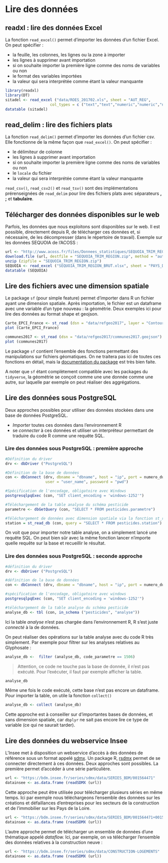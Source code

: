 # Lire des données

## readxl : lire des données Excel 
La fonction `read_excel()` permet d'importer les données d'un fichier Excel. On peut spécifier : 

- la feuille, les colonnes, les lignes ou la zone à importer
- les lignes à supprimer avant importation
- si on souhaite importer la première ligne comme des noms de variables ou non
- le format des variables importées
- la valeur qui sera interprétée comme étant la valeur manquante

```r
library(readxl)
library(DT)
sitadel <- read_excel ("data/ROES_201702.xls", sheet = "AUT_REG",
                    col_types = c ("text","text","numeric","numeric","numeric","numeric"))
datatable (sitadel)
```

## read_delim : lire des fichiers plats 

La fonction `read_delim()` permet d'importer les données d'un fichier csv. Elle fonctionne de la même façon que `read_excel()`. On peut spécifier : 

- le délimiteur de colonne
- les lignes à supprimer avant importation
- si on souhaite importer la première ligne comme des noms de variables ou non
- le `locale` du fichier
- la valeur qui sera interprétée comme étant la valeur manquante

`read_csv()`, `read_csv2()` et `read_tsv()` sont des implémentations prérenseignées de `read_delim` pour lire des fichiers plats avec séparateurs **,** **;** et **tabulaire**.

## Télécharger des données disponibles sur le web

Parfois, les données que nous exploitons sont disponibles sur le web.
Il est possible, directement depuis R, de télécharger ces données et, si nécessaire, de les décompresser (dans le répertoire de travail).
Exemple sur les données SEQUOIA de l'ACOSS :

```r
url <- "http://www.acoss.fr/files/Donnees_statistiques/SEQUOIA_TRIM_REGION.zip"
download.file (url, destfile = "SEQUOIA_TRIM_REGION.zip", method = "auto")
unzip (zipfile = "SEQUOIA_TRIM_REGION.zip")
SEQUOIA <- read_excel ("SEQUOIA_TRIM_REGION_BRUT.xlsx", sheet = "PAYS_DE_LA_LOIRE")
datatable (SEQUOIA)
```

## Lire des fichiers avec une dimension spatiale

Le package `sf` (pour simple feature) permet d'importer dans R un fichier ayant une dimension spatiale. Après importation, le fichier est un dataframe avec une variable d'un type nouveau : la géométrie. Deux exemples ici pour lire des données au format shape et geojson.

```r
Carte_EPCI_France <- st_read (dsn = "data/refgeo2017", layer = "Contour_epci_2017_region")
plot (Carte_EPCI_France)

communes2017 <- st_read (dsn = "data/refgeo2017/communes2017.geojson")
plot (communes2017)
```

Le package `sf` contient l'ensemble des fonctions permettant des manipulations sur fichiers géomatiques.
On ne traitera pas ici de toutes ces fonctions en détail, mais la [documentation du package](https://r-spatial.github.io/sf/) est très bien faite.

A noter que `sf` étant complètement compatible avec les packages du `tidyverse`, la géométrie se conçoit comme une une donnée comme une autre, sur laquelle par exemple on peut réaliser des aggrégations.


## Lire des données sous PostgreSQL

Deux approches possibles pour utiliser des données stockées dans une base de données PostgreSQL. 

- *Importer* toutes ces données dans l'environnement R
- se *connecter* à ces données et utiliser un interpréteur permettant de traduire du code R comme une requête SQL. 

### Lire des données sous PostgreSQL : première approche

```r
#Définition du driver
drv <- dbDriver ("PostgreSQL") 

#Définition de la base de données
con <- dbConnect (drv, dbname = "dbname", host = "ip", port = numero_du_port,
                  user = "user_name", password = "pwd") 

#Spécification de l'encodage, obligatoire avec Windows
postgresqlpqExec (con, "SET client_encoding = 'windows-1252'") 

#Téléchargement de la table analyse du schéma pesticide
parametre <- dbGetQuery (con, "SELECT * FROM pesticides.parametre") 

#Téléchargement de données avec dimension spatiale via la fonction st_read_db du package simple feature
station = st_read_db (con, query = "SELECT * FROM pesticides.station")
```

On voit que pour importer notre table analyse, on a simplement lancé une requête SQL.
On peut bien sûr avec la même fonction lancer n'importe quelle requête sur la base et recueillir le résultat.

### Lire des données sous PostgreSQL : seconde approche

```r
#définition du driver
drv <- dbDriver ("PostgreSQL") 

#définition de la base de données
con <- dbConnect (drv, dbname = "dbname", host = "ip", port = numero_du_port, user = "user_name", password = "pwd") 

#spécification de l'encodage, obligatoire avec windows
postgresqlpqExec (con, "SET client_encoding = 'windows-1252'") 

#téléchargement de la table analyse du schéma pesticide
analyse_db <- tbl (con, in_schema ("pesticides", "analyse"))
```

Ici la table *analyse* n'est pas chargée dans l'environnement R, R s'est juste *connecté* à la de données.

On peut réaliser des opérations sur la table analyse avec du code R très simplement. Par exemple pour filtrer sur les analyses relatives au Glyphosate : 

```r
analyse_db <-  filter (analyse_db, code_parametre == 1506)
```

>Attention, ce code ne touche pas la base de donnée, il n'est pas exécuté.
>Pour l'exécuter, il faut par exemple afficher la table.

```r
analyse_db
```

Même une fois le code exécuté, cette base n'est pas encore un dataframe.
Pour importer la table, on utile la fonction `collect()`

```r
analyse_db <- collect (analyse_db)
```

Cette approche est à conseiller sur d'importantes bases de données, et sans dimension spatiale, car `dbplyr` ne sait pas encore lire ce type de variable (ce qui ne saurait tarder).

## Lire des données du webservice Insee

L'Insee met à disposition un webservice d'accès à des données de référence sous un format appelé [sdmx](https://sdmx.org/).
Un package R, [rsdmx](https://github.com/opensdmx/rsdmx) permet de se connecter directement à ces données. 
Deux approches sont possibles. La première permet d'accéder à une série particulière.

```r
url <- "https://bdm.insee.fr/series/sdmx/data/SERIES_BDM/001564471"
datainsee <- as.data.frame (readSDMX (url))
```

Cette approche peut être utilisée pour télécharger plusieurs séries en même temps. Ici par exemple nous téléchargeons l'ensemble des données sur les créations et défaillances d'entreprises pour les secteurs de la construction et de l'immobilier sur les Pays de la Loire.

```r
url <- "https://bdm.insee.fr/series/sdmx/data/SERIES_BDM/001564471+001564503+001564799+001564823+001582441+001582578+001582597+001582745+001656155+001656161+001655989+001655995"
datainsee <- as.data.frame (readSDMX (url))
```

L'autre approche permet de télécharger un ensemble de données d'une thématique appelé *dataflow.* Ici, par exemple, on va télécharger l'ensemble des données relatives à la construction neuve :

```r
url <- "https://bdm.insee.fr/series/sdmx/data/CONSTRUCTION-LOGEMENTS"
datainsee <- as.data.frame (readSDMX (url))
```
